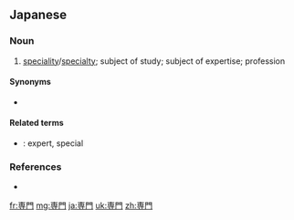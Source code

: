 {{also|專門}}
==Japanese==
{{ja-kanjitab|せん|もん|yomi=on}}

===Noun===
{{ja-noun|せんもん|kyu=專門}}

# [[speciality]]/[[specialty]]; subject of study; subject of expertise; profession
#: {{ja-usex|「ご専門は？」|「ご せんもん は？」|"What is your area of specialty?"; "Your area of specialty is. . .?"}}

====Synonyms====
* {{sense|area of study}} {{ja-r|専攻|せんこう}}

====Related terms====
* {{ja-r|専門的|せんもんてき}}: expert, special

===References===
* {{R:Shogakukan}}

[[fr:専門]]
[[mg:専門]]
[[ja:専門]]
[[uk:専門]]
[[zh:専門]]
